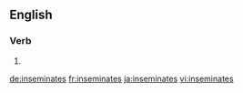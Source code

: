 ==English==

===Verb===
{{head|en}}

# {{en-third-person singular of|inseminate}}

[[de:inseminates]]
[[fr:inseminates]]
[[ja:inseminates]]
[[vi:inseminates]]
